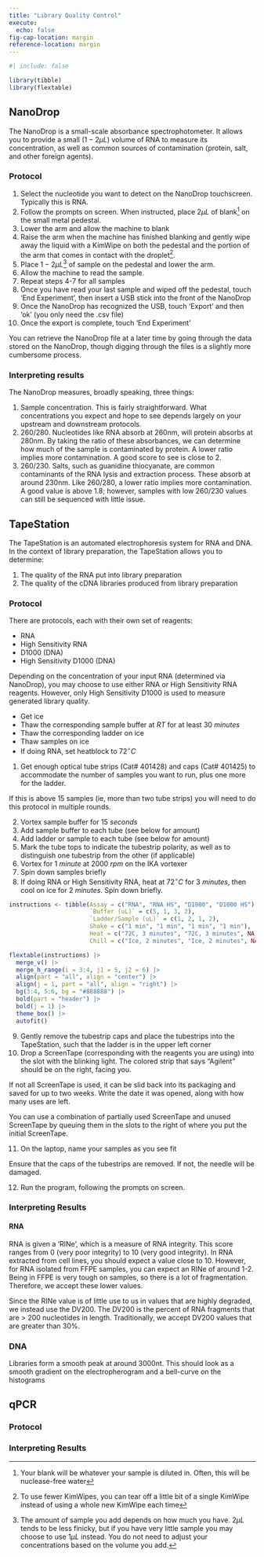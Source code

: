```yaml
---
title: "Library Quality Control"
execute: 
  echo: false
fig-cap-location: margin
reference-location: margin
---
```



```r
#| include: false

library(tibble)
library(flextable)
```

## NanoDrop

The NanoDrop is a small-scale absorbance spectrophotometer. It allows you to provide a small $(1-2\mu L)$ volume of RNA to measure its concentration, as well as common sources of contamination (protein, salt, and other foreign agents).

### Protocol

1. Select the nucleotide you want to detect on the NanoDrop touchscreen. Typically this is RNA.
2. Follow the prompts on screen. When instructed, place $2\mu L$ of blank^[Your blank will be whatever your sample is diluted in. Often, this will be nuclease-free water] on the small metal pedestal.
3. Lower the arm and allow the machine to blank
4. Raise the arm when the machine has finished blanking and gently wipe away the liquid with a KimWipe on both the pedestal and the portion of the arm that comes in contact with the droplet^[To use fewer KimWipes, you can tear off a little bit of a single KimWipe instead of using a whole new KimWipe each time].
5. Place $1-2\mu L$^[The amount of sample you add depends on how much you have. $2\mu L$ tends to be less finicky, but if you have very little sample you may choose to use $1\mu L$ instead. You do not need to adjust your concentrations based on the volume you add.] of sample on the pedestal and lower the arm.
6. Allow the machine to read the sample.
7. Repeat steps 4-7 for all samples
8. Once you have read your last sample and wiped off the pedestal, touch 'End Experiment', then insert a USB stick into the front of the NanoDrop
9. Once the NanoDrop has recognized the USB, touch 'Export' and then 'ok' (you only need the .csv file)
10. Once the export is complete, touch 'End Experiment'

:::{.callout-note}
You can retrieve the NanoDrop file at a later time by going through the data stored on the NanoDrop, though digging through the files is a slightly more cumbersome process.
:::


### Interpreting results

The NanoDrop measures, broadly speaking, three things:

1. Sample concentration. This is fairly straightforward. What concentrations you expect and hope to see depends largely on your upstream and downstream protocols.
2. 260/280. Nucleotides like RNA absorb at 260nm, will protein absorbs at 280nm. By taking the ratio of these absorbances, we can determine how much of the sample is contaminated by protein. A lower ratio implies more contamination. A good score to see is close to 2. 
3. 260/230. Salts, such as guanidine thiocyanate, are common contaminants of the RNA lysis and extraction process. These absorb at around 230nm. Like 260/280, a lower ratio implies more contamination. A good value is above 1.8; however, samples with low 260/230 values can still be sequenced with little issue.


## TapeStation

The TapeStation is an automated electrophoresis system for RNA and DNA. In the context of library preparation, the TapeStation allows you to determine:

1. The quality of the RNA put into library preparation
2. The quality of the cDNA libraries produced from library preparation

### Protocol

There are protocols, each with their own set of reagents:

- RNA
- High Sensitivity RNA
- D1000 (DNA)
- High Sensitivity D1000 (DNA)

Depending on the concentration of your input RNA (determined via NanoDrop), you may choose to use either RNA or High Sensitivity RNA reagents. However, only High Sensitivity D1000 is used to measure generated library quality.

:::{.callout-note}
- Get ice
- Thaw the corresponding sample buffer at $RT$ for at least $30\ minutes$
- Thaw the corresponding ladder on ice
- Thaw samples on ice
- If doing RNA, set heatblock to $72^\circ C$
:::

1. Get enough optical tube strips (Cat# 401428) and caps (Cat# 401425) to accommodate the number of samples you want to run, plus one more for the ladder. 

:::{.callout-note}
If this is above 15 samples (ie, more than two tube strips) you will need to do this protocol in multiple rounds.
:::

2. Vortex sample buffer for $15\ seconds$
3. Add sample buffer to each tube (see below for amount)
4. Add ladder or sample to each tube (see below for amount)
5. Mark the tube tops to indicate the tubestrip polarity, as well as to distinguish one tubestrip from the other (if applicable)
6. Vortex for $1\ minute$ at $2000\ rpm$ on the IKA vortexer
7. Spin down samples briefly
8. If doing RNA or High Sensitivity RNA, heat at $72^\circ C$ for $3\ minutes$, then cool on ice for $2\ minutes$. Spin down briefly.

```r
instructions <- tibble(Assay = c("RNA", "RNA HS", "D1000", "D1000 HS"),
                       `Buffer (uL)` = c(5, 1, 3, 2),
                       `Ladder/Sample (uL)` = c(1, 2, 1, 2),
                       Shake = c("1 min", "1 min", "1 min", "1 min"),
                       Heat = c("72C, 3 minutes", "72C, 3 minutes", NA, NA), 
                       Chill = c("Ice, 2 minutes", "Ice, 2 minutes", NA, NA))

flextable(instructions) |>
  merge_v() |>
  merge_h_range(i = 3:4, j1 = 5, j2 = 6) |>
  align(part = "all", align = "center") |>
  align(j = 1, part = "all", align = "right") |>
  bg(3:4, 5:6, bg = "#888888") |>
  bold(part = "header") |>
  bold(j = 1) |>
  theme_box() |>
  autofit()
```

9. Gently remove the tubestrip caps and place the tubestrips into the TapeStation, such that the ladder is in the upper left corner
10. Drop a ScreenTape (corresponding with the reagents you are using) into the slot with the blinking light. The colored strip that says "Agilent" should be on the right, facing you.

:::{.callout-note}
If not all ScreenTape is used, it can be slid back into its packaging and saved for up to two weeks. Write the date it was opened, along with how many uses are left.

You can use a combination of partially used ScreenTape and unused ScreenTape by queuing them in the slots to the right of where you put the initial ScreenTape.
:::

11. On the laptop, name your samples as you see fit

:::{.callout-warning}
Ensure that the caps of the tubestrips are removed. If not, the needle will be damaged.
:::

12. Run the program, following the prompts on screen.


### Interpreting Results

#### RNA

RNA is given a 'RINe', which is a measure of RNA integrity. This score ranges from 0 (very poor integrity) to 10 (very good integrity). In RNA extracted from cell lines, you should expect a value close to 10. However, for RNA isolated from FFPE samples, you can expect an RINe of around 1-2. Being in FFPE is very tough on samples, so there is a lot of fragmentation. Therefore, we accept these lower values. 

Since the RINe value is of little use to us in values that are highly degraded, we instead use the DV200. The DV200 is the percent of RNA fragments that are > 200 nucleotides in length. Traditionally, we accept DV200 values that are greater than 30%.


### DNA

Libraries form a smooth peak at around 3000nt. This should look as a smooth gradient on the electropherogram and a bell-curve on the histograms


## qPCR

### Protocol

### Interpreting Results
